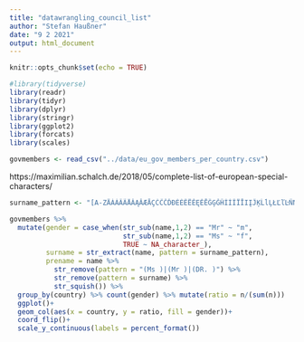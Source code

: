 ```yaml
---
title: "datawrangling_council_list"
author: "Stefan Haußner"
date: "9 2 2021"
output: html_document
---
```


```r
knitr::opts_chunk$set(echo = TRUE)
```

```r
#library(tidyverse)
library(readr)
library(tidyr)
library(dplyr)
library(stringr)
library(ggplot2)
library(forcats)
library(scales)
```

```r
govmembers <- read_csv("../data/eu_gov_members_per_country.csv")
```

https://maximilian.schalch.de/2018/05/complete-list-of-european-special-characters/

```r
surname_pattern <- "[A-ZÄÀÁÂÃÅǍĄĂÆĀÇĆĈČĎĐÈÉÊËĚĘĖĒĜĢĞĤÌÍÎÏĪΙĮĴĶĹĺĻŁĽľĿÑŃŇŅÖÒÓÔÕŐØŒŔŘŚŜŞŠȘŤŢÞȚÜÙÚÛŰŨŲŮŪŴÝŸŶŹŽŻß]*[-'’[:blank:]]*[A-ZÄÀÁÂÃÅǍĄĂÆĀÇĆĈČĎĐÈÉÊËĚĘĖĒĜĢĞĤÌÍÎÏĪΙĮĴĶĹĺĻŁĽľĿÑŃŇŅÖÒÓÔÕŐØŒŔŘŚŜŞŠȘŤŢÞȚÜÙÚÛŰŨŲŮŪŴÝŸŶŹŽŻß]*[-'’[:blank:]]*[A-ZÄÀÁÂÃÅǍĄĂÆĀÇĆĆĈČĎĐÈÉÊËĚĘĖĒĜĢĞĤÌÍÎÏĪΙĮĴĶĹĺĻŁĽľĿÑŃŇŅÖÒÓÔÕŐØŒŔŘŚŜŞŠȘŤŢÞȚÜÙÚÛŰŨŲŮŪŴÝŸŶŹŽŻß]+$"

govmembers %>% 
  mutate(gender = case_when(str_sub(name,1,2) == "Mr" ~ "m",
                            str_sub(name,1,2) == "Ms" ~ "f",
                            TRUE ~ NA_character_),
         surname = str_extract(name, pattern = surname_pattern),
         prename = name %>% 
           str_remove(pattern = "(Ms )|(Mr )|(DR. )") %>% 
           str_remove(pattern = surname) %>% 
           str_squish()) %>%
  group_by(country) %>% count(gender) %>% mutate(ratio = n/(sum(n)))
  ggplot()+
  geom_col(aes(x = country, y = ratio, fill = gender))+
  coord_flip()+
  scale_y_continuous(labels = percent_format())
```

